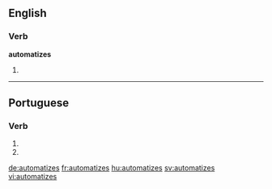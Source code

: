 ==English==

===Verb===
'''automatizes'''

# {{third-person singular of|automatize}}

----

==Portuguese==

===Verb===
{{pt-verb-form|automatizar}}

# {{pt-verb form of|automatizar|ar|imperative|negative|singular|second}}
# {{pt-verb form of|automatizar|ar|subjunctive|present|singular|second}}

[[de:automatizes]]
[[fr:automatizes]]
[[hu:automatizes]]
[[sv:automatizes]]
[[vi:automatizes]]